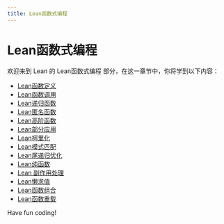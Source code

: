 ```yaml
---
title: Lean函数式编程
---
```


# Lean函数式编程

欢迎来到 Lean 的 Lean函数式编程 部分，在这一章节中，你将学到以下内容：

- [Lean函数定义](./0-lean-function-definition.mdx)
- [Lean函数调用](./1-lean-function-call.mdx)
- [Lean递归函数](./2-lean-recursive-function.mdx)
- [Lean匿名函数](./3-lean-anonymous-function.mdx)
- [Lean高阶函数](./4-lean-higher-order-function.mdx)
- [Lean部分应用](./5-lean-part-application.mdx)
- [Lean柯里化](./6-lean-currying.mdx)
- [Lean模式匹配](./7-lean-pattern-matching.mdx)
- [Lean尾递归优化](./8-lean-tail-recursion-optimization.mdx)
- [Lean纯函数](./9-lean-pure-function.mdx)
- [Lean 副作用处理](./10-lean-side-effect-management.mdx)
- [Lean懒求值](./11-lean-lazy-evaluation.mdx)
- [Lean函数组合](./12-lean-function-combination.mdx)
- [Lean函数重载](./13-lean-function-overloading.mdx)

Have fun coding!